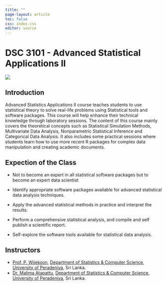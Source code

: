```yaml
---
title: ""
page-layout: article
toc: false
css: index.css
editor: source
---
```


# DSC 3101 - Advanced Statistical Applications II

![](images/front_image.png){fig-align="center"}

## Introduction

Advanced Statistics Applications II course teaches students to use statistical theory to solve real-life problems using Statistical tools and software packages. This course will help enhance their technical knowledge through laboratory sessions. The content of this course mainly covers the theoretical concepts such as Statistical Simulation Methods, Multivariate Data Analysis, Nonparametric Statistical Inference and Categorical Data Analysis. It also includes some practical sessions where students learn how to use more recent R packages for complex data manipulation and creating academic documents.

## Expection of the Class

-   Not to become an expert in all statistical software packages but to become an expert data scientist

-   Identify appropriate software packages available for advanced statistical data analysis techniques.

-   Apply the advanced statistical methods in practice and interpret the results.

-   Perform a comprehensive statistical analysis, and compile and self publish a scientific report.

-  Self-explore the software tools available for statistical data analysis.


## Instructors

-   [Prof. P. Wijekoon](https://sci.pdn.ac.lk/scs/staff/contactPushpa.php), [Department of Statistics & Computer Science](https://sci.pdn.ac.lk/scs/), [University of Peradeniya](https://www.pdn.ac.lk/), Sri Lanka.
-   [Dr. Malima Atapattu](https://sci.pdn.ac.lk/scs/academic-staff.php), [Department of Statistics & Computer Science](https://sci.pdn.ac.lk/scs/), [University of Peradeniya](https://www.pdn.ac.lk/), Sri Lanka.
